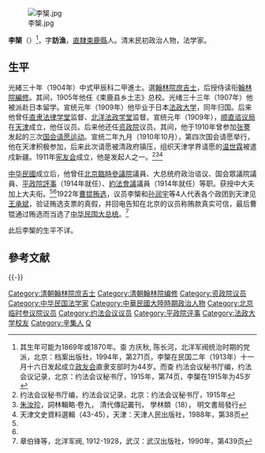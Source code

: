 {{noteta
|T=zh-hans:李榘;zh-hk:李榘;zh-tw:李榘;
|1=zh-hans:李榘;zh-hk:李榘;zh-tw:李榘;
}}

[[File:李榘.jpg|thumb]]

'''李榘'''（{{bd|1869年？||？||Li}}）<ref>其生年可能为1869年或1870年。查 方庆秋, 陈长河，北洋军阀统治时期的党派，北京：档案出版社，1994年，第271页，李榘在民国二年（1913年）十一月十六日发起成立[[政友会|政友会]]直隶支部时为44岁。而查 约法会议秘书厅编，约法会议记录，北京：约法会议秘书厅，1915年，第74页，李榘在1915年为45岁</ref>，字'''訪漁'''，[[直隸|直隸]][[束鹿縣|束鹿縣]]人。清末民初政治人物，法学家。

==生平==
光緒三十年（1904年）中式甲辰科二甲進士。選[[翰林院|翰林院]][[庶吉士|庶吉士]]，后授侍读衔[[翰林院|翰林院]][[編修|編修]]。其间，1905年他任《束鹿县乡土志》总校。光绪三十三年（1907年）他被派赴日本留学。宣统元年（1909年）他毕业于日本[[法政大学|法政大学]]，同年归国。后来他曾任[[直隶法律学堂|直隶法律学堂]]监督、[[北洋法政学堂|北洋法政学堂]]监督。宣统元年（1909年），[[顺直谘议局|顺直谘议局]]在[[天津|天津]]成立，他任议员。后来他还任[[资政院|资政院]]议员。其间，他于1910年曾参加[[张謇|张謇]]发起的三次[[国会请愿运动|国会请愿运动]]。宣统二年九月（1910年10月），第四次国会请愿举行，他在天津积极参加，后来此次请愿被清政府镇压，组织天津学界请愿的[[温世霖|温世霖]]被遣戍新疆。1911年[[宪友会|宪友会]]成立，他是发起人之一。<ref name=yf>约法会议秘书厅编，约法会议记录，北京：约法会议秘书厅，1915年</ref><ref name=zrz>[[朱汝珍|朱汝珍]]，詞林輯略·卷九， 清代傳記叢刊， 學林類（18）， 明文書局發行</ref><ref>天津文史資料選輯（43-45），天津：天津人民出版社，1988年，第38页</ref>

[[中华民國|中华民國]]成立后，他曾任[[北京臨時參議院|北京臨時參議院]]議員、大总统府政治谘议、国会眾議院議員、[[平政院評事|平政院評事]]（1914年就任）、[[約法會議|約法會議]]議員（1914年就任）等职。获授中大夫加上大夫衔。<ref name=yf/><ref name=zrz/>1922年[[曹锟贿选|曹锟贿选]]，议员李榘和[[孙润宇|孙润宇]]等4人代表各个政团到天津见[[王承斌|王承斌]]，验证贿选支票的真假，并回电告知在北京的议员称贿款真实可信，最后曹锟通过贿选而当选了[[中华民国大总统|中华民国大总统]]。<ref>章伯锋等，北洋军阀, 1912-1928，武汉：武汉出版社，1990年，第439页</ref>

此后李榘的生平不详。

== 參考文献 ==
{{reflist}}

{{-}}


{{光緒三十年甲辰恩科殿試金榜}}

{{資政院議員}}

{{DEFAULTSORT:Li李}}

[[Category:清朝翰林院庶吉士|Category:清朝翰林院庶吉士]]
[[Category:清朝翰林院编修|Category:清朝翰林院编修]]
[[Category:资政院议员|Category:资政院议员]]
[[Category:中华民国法学家|Category:中华民国法学家]]
[[Category:中華民國大陸時期政治人物|Category:中華民國大陸時期政治人物]]
[[Category:北京临时参议院议员|Category:北京临时参议院议员]]
[[Category:约法会议议员|Category:约法会议议员]]
[[Category:平政院评事|Category:平政院评事]]
[[Category:法政大学校友|Category:法政大学校友]]
[[Category:辛集人|Category:辛集人]]
[[Category:李姓|Q]]
